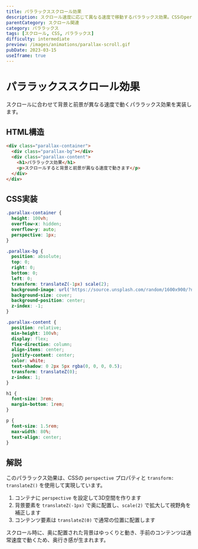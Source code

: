 ```yaml
---
title: パララックススクロール効果
description: スクロール速度に応じて異なる速度で移動するパララックス効果。CSSのperspectiveプロパティを使用した実装例。
parentCategory: スクロール関連
category: パララックス
tags: [スクロール, CSS, パララックス]
difficulty: intermediate
preview: /images/animations/parallax-scroll.gif
pubDate: 2023-03-15
useIframe: true
---
```


# パララックススクロール効果

スクロールに合わせて背景と前景が異なる速度で動くパララックス効果を実装します。

## HTML構造

```html
<div class="parallax-container">
  <div class="parallax-bg"></div>
  <div class="parallax-content">
    <h1>パララックス効果</h1>
    <p>スクロールすると背景と前景が異なる速度で動きます</p>
  </div>
</div>
```

## CSS実装

```css
.parallax-container {
  height: 100vh;
  overflow-x: hidden;
  overflow-y: auto;
  perspective: 1px;
}

.parallax-bg {
  position: absolute;
  top: 0;
  right: 0;
  bottom: 0;
  left: 0;
  transform: translateZ(-1px) scale(2);
  background-image: url('https://source.unsplash.com/random/1600x900/?nature');
  background-size: cover;
  background-position: center;
  z-index: -1;
}

.parallax-content {
  position: relative;
  min-height: 100vh;
  display: flex;
  flex-direction: column;
  align-items: center;
  justify-content: center;
  color: white;
  text-shadow: 0 2px 5px rgba(0, 0, 0, 0.5);
  transform: translateZ(0);
  z-index: 1;
}

h1 {
  font-size: 3rem;
  margin-bottom: 1rem;
}

p {
  font-size: 1.5rem;
  max-width: 80%;
  text-align: center;
}
```

## 解説

このパララックス効果は、CSSの `perspective` プロパティと `transform: translateZ()` を使用して実現しています。

1. コンテナに `perspective` を設定して3D空間を作ります
2. 背景要素を `translateZ(-1px)` で奥に配置し、`scale(2)` で拡大して視野角を補正します
3. コンテンツ要素は `translateZ(0)` で通常の位置に配置します

スクロール時に、奥に配置された背景はゆっくりと動き、手前のコンテンツは通常速度で動くため、奥行き感が生まれます。
